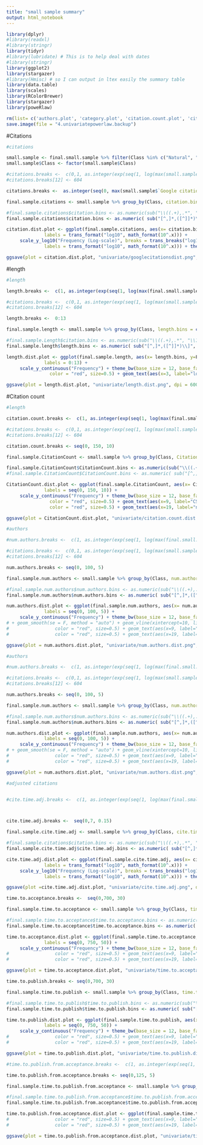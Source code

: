 ---
title: "small sample summary"
output: html_notebook
---

```{r}
library(dplyr)
#library(readxl)
#library(stringr)
library(tidyr)
#library(lubridate) # This is to help deal with dates
#library(stringr)
library(ggplot2)
library(stargazer)
#library(Hmisc) # so I can output in ltex easily the summary table
library(data.table)
library(scales)
library(RColorBrewer)
library(stargazer)
library(poweRlaw)

```


```{r}
rm(list= c('authors.plot', 'category.plot', 'citation.count.plot', 'citations.plot', 'cite.time.adj.plot', 'dt.test', 'final.sample.melted', 'length.plot', 'manual.feature.plot', 'summary.by.group', 'time.to.acceptance.plot', 'time.to.publish.plot', 'time.to.publish.from.acceptance.plot'))
save.image(file = "4.univariatepowerlaw.backup")
```

#Citations

```{r}
#citations

small.sample <- final.small.sample %>% filter(Class %in% c("Natural", "CSS"))
small.sample$Class <- factor(small.sample$Class)

#citations.breaks <-  c(0,1, as.integer(exp(seq(1, log(max(small.sample$`Google citations`)), 0.6))))
#citations.breaks[12] <- 604

citations.breaks <-  as.integer(seq(0, max(small.sample$`Google citations`), max(small.sample$`Google citations`)/20))

final.sample.citations <- small.sample %>% group_by(Class, citation.bins = cut(`Google citations`, citations.breaks, include.lowest = T)) %>% summarise(Frequency = n()) #%>% filter(!is.na(citation.bins))

#final.sample.citations$citation.bins <- as.numeric(sub("\\((.+),.*", "\\1", final.sample.citations$citation.bins)) #lb
final.sample.citations$citation.bins <- as.numeric( sub("[^,]*,([^]]*)\\]", "\\1", final.sample.citations$citation.bins))

citation.dist.plot <- ggplot(final.sample.citations, aes(x= citation.bins, y=Frequency, color = Class, shape = Class)) + geom_point() + annotation_logticks() + scale_x_log10("Google Citations (Log-scale)", breaks = trans_breaks("log10", function(x) 10^x),
              labels = trans_format("log10", math_format(10^.x))) +
     scale_y_log10("Frequency (Log-scale)", breaks = trans_breaks("log10", function(x) 10^x),
              labels = trans_format("log10", math_format(10^.x))) + theme_bw(base_size = 12, base_family = "serif") + geom_smooth(se = F, method = "lm")

ggsave(plot = citation.dist.plot, "univariate/googlecitationsdist.png", dpi = 600, width = 6,  height = 5, units = 'in')


```

#length

```{r}
#length

length.breaks <-  c(1, as.integer(exp(seq(1, log(max(final.small.sample$Length)), 0.25))))

#citations.breaks <-  c(0,1, as.integer(exp(seq(1, log(max(small.sample$`Google citations`)), 0.6))))
#citations.breaks[12] <- 604

length.breaks <-  0:13

final.sample.length <- small.sample %>% group_by(Class, length.bins = cut(Length, length.breaks, include.lowest = T)) %>% summarise(Frequency = n()) #%>% filter(!is.na(citation.bins))

#final.sample.Length$citation.bins <- as.numeric(sub("\\((.+),.*", "\\1", final.sample.Length$citation.bins)) #lb
final.sample.length$length.bins <- as.numeric( sub("[^,]*,([^]]*)\\]", "\\1", final.sample.length$length.bins))

length.dist.plot <- ggplot(final.sample.length, aes(x= length.bins, y=Frequency, color = Class, shape = Class)) + geom_point() + scale_x_continuous("Length (pages)", breaks = 0:13,
              labels = 0:13) +
     scale_y_continuous("Frequency") + theme_bw(base_size = 12, base_family = "serif") + geom_smooth(se = F, method = "auto") + geom_vline(xintercept=3, linetype="dashed", 
                color = "red", size=0.5) + geom_text(aes(x=3, label="lower bound", y=15), colour="green", angle=90, vjust = 1.2, size = 3) + geom_text(aes(x=9, label="upper bound", y=15), colour="orange", angle=90, vjust = 1.2, size = 3) + geom_vline(xintercept=9, linetype="dashed", color = "orange", size=0.5)

ggsave(plot = length.dist.plot, "univariate/length.dist.png", dpi = 600, width = 6,  height = 5, units = 'in')


```

#Citation count

```{r}
#length

citation.count.breaks <-  c(1, as.integer(exp(seq(1, log(max(final.small.sample$CitationCount)), 0.25))))

#citations.breaks <-  c(0,1, as.integer(exp(seq(1, log(max(small.sample$`Google citations`)), 0.6))))
#citations.breaks[12] <- 604

citation.count.breaks <- seq(0, 150, 10)

final.sample.CitationCount <- small.sample %>% group_by(Class, CitationCount.bins = cut(CitationCount, citation.count.breaks, include.lowest = T)) %>% summarise(Frequency = n()) #%>% filter(!is.na(citation.bins))

final.sample.CitationCount$CitationCount.bins <- as.numeric(sub("\\((.+),.*", "\\1", final.sample.CitationCount$CitationCount.bins)) #lb
#final.sample.CitationCount$CitationCount.bins <- as.numeric( sub("[^,]*,([^]]*)\\]", "\\1", final.sample.CitationCount$CitationCount.bins))

CitationCount.dist.plot <- ggplot(final.sample.CitationCount, aes(x= CitationCount.bins, y=Frequency, color = Class, shape = Class)) + geom_point() + scale_x_continuous("Works Cited (bins placed at LB)", breaks = seq(0, 150, 10),
              labels = seq(0, 150, 10)) +
     scale_y_continuous("Frequency") + theme_bw(base_size = 12, base_family = "serif") + geom_smooth(se = F, method = "auto") + geom_vline(xintercept=10, linetype="dashed", 
                color = "red", size=0.5) + geom_text(aes(x=9, label="CSS ower bound", y=7.5), colour="green", angle=90, vjust = 1.2, size = 3) + geom_vline(xintercept=20, linetype="dashed", 
                color = "red", size=0.5) + geom_text(aes(x=19, label="natural science lower bound", y=10), colour="orange", angle=90, vjust = 1.2, size = 3)

ggsave(plot = CitationCount.dist.plot, "univariate/citation.count.dist.png", dpi = 600, width = 6,  height = 5, units = 'in')


```


```{r}
#authors

#num.authors.breaks <-  c(1, as.integer(exp(seq(1, log(max(final.small.sample$nu.authors)), 0.25))))

#citations.breaks <-  c(0,1, as.integer(exp(seq(1, log(max(small.sample$`Google citations`)), 0.6))))
#citations.breaks[12] <- 604

num.authors.breaks <- seq(0, 100, 5)

final.sample.num.authors <- small.sample %>% group_by(Class, num.authors.bins = cut(nu.authors, num.authors.breaks, include.lowest = T)) %>% summarise(Frequency = n()) #%>% filter(!is.na(citation.bins))

#final.sample.num.authors$num.authors.bins <- as.numeric(sub("\\((.+),.*", "\\1", final.sample.num.authors$num.authors.bins)) #lb
final.sample.num.authors$num.authors.bins <- as.numeric( sub("[^,]*,([^]]*)\\]", "\\1", final.sample.num.authors$num.authors.bins))

num.authors.dist.plot <- ggplot(final.sample.num.authors, aes(x= num.authors.bins, y=Frequency, color = Class, shape = Class)) + geom_point() + scale_x_continuous("Number of Authors (bins placed at UB)", breaks = seq(0, 100, 5),
              labels = seq(0, 100, 5)) +
     scale_y_continuous("Frequency") + theme_bw(base_size = 12, base_family = "serif") 
# + geom_smooth(se = F, method = "auto") + geom_vline(xintercept=10, linetype="dashed", 
#                 color = "red", size=0.5) + geom_text(aes(x=9, label="CSS ower bound", y=7.5), colour="green", angle=90, vjust = 1.2, size = 3) + geom_vline(xintercept=20, linetype="dashed", 
#                 color = "red", size=0.5) + geom_text(aes(x=19, label="natural science lower bound", y=10), colour="orange", angle=90, vjust = 1.2, size = 3)

ggsave(plot = num.authors.dist.plot, "univariate/num.authors.dist.png", dpi = 600, width = 6,  height = 5, units = 'in')


```


```{r}
#authors

#num.authors.breaks <-  c(1, as.integer(exp(seq(1, log(max(final.small.sample$nu.authors)), 0.25))))

#citations.breaks <-  c(0,1, as.integer(exp(seq(1, log(max(small.sample$`Google citations`)), 0.6))))
#citations.breaks[12] <- 604

num.authors.breaks <- seq(0, 100, 5)

final.sample.num.authors <- small.sample %>% group_by(Class, num.authors.bins = cut(nu.authors, num.authors.breaks, include.lowest = T)) %>% summarise(Frequency = n()) #%>% filter(!is.na(citation.bins))

#final.sample.num.authors$num.authors.bins <- as.numeric(sub("\\((.+),.*", "\\1", final.sample.num.authors$num.authors.bins)) #lb
final.sample.num.authors$num.authors.bins <- as.numeric( sub("[^,]*,([^]]*)\\]", "\\1", final.sample.num.authors$num.authors.bins))

num.authors.dist.plot <- ggplot(final.sample.num.authors, aes(x= num.authors.bins, y=Frequency, color = Class, shape = Class)) + geom_point() + scale_x_continuous("Number of Authors (bins placed at UB)", breaks = seq(0, 100, 5),
              labels = seq(0, 100, 5)) +
     scale_y_continuous("Frequency") + theme_bw(base_size = 12, base_family = "serif") 
# + geom_smooth(se = F, method = "auto") + geom_vline(xintercept=10, linetype="dashed", 
#                 color = "red", size=0.5) + geom_text(aes(x=9, label="CSS ower bound", y=7.5), colour="green", angle=90, vjust = 1.2, size = 3) + geom_vline(xintercept=20, linetype="dashed", 
#                 color = "red", size=0.5) + geom_text(aes(x=19, label="natural science lower bound", y=10), colour="orange", angle=90, vjust = 1.2, size = 3)

ggsave(plot = num.authors.dist.plot, "univariate/num.authors.dist.png", dpi = 600, width = 6,  height = 5, units = 'in')


```

```{r}
#adjusted citations


#cite.time.adj.breaks <-  c(1, as.integer(exp(seq(1, log(max(final.small.sample$cite.time.adj)), 0.1))))



cite.time.adj.breaks <-  seq(0,7, 0.15)

final.sample.cite.time.adj <- small.sample %>% group_by(Class, cite.time.adj.bins = cut(cite.time.adj, cite.time.adj.breaks, include.lowest = T)) %>% summarise(Frequency = n()) #%>% filter(!is.na(citation.bins))

#final.sample.citations$citation.bins <- as.numeric(sub("\\((.+),.*", "\\1", final.sample.citations$citation.bins)) #lb
final.sample.cite.time.adj$cite.time.adj.bins <- as.numeric( sub("[^,]*,([^]]*)\\]", "\\1", final.sample.cite.time.adj$cite.time.adj.bins))

cite.time.adj.dist.plot <- ggplot(final.sample.cite.time.adj, aes(x= cite.time.adj.bins, y=Frequency, color = Class, shape = Class)) + geom_point() + annotation_logticks() + scale_x_log10("Citations Adjusted for Publication Time [Weekly] (Log-scale)", breaks = trans_breaks("log10", function(x) 10^x),
              labels = trans_format("log10", math_format(10^.x))) +
     scale_y_log10("Frequency (Log-scale)", breaks = trans_breaks("log10", function(x) 10^x),
              labels = trans_format("log10", math_format(10^.x))) + theme_bw(base_size = 12, base_family = "serif") + geom_smooth(se = F, method = "lm")

ggsave(plot =cite.time.adj.dist.plot, "univariate/cite.time.adj.png", dpi = 600, width = 6,  height = 5, units = 'in')

```

```{r}
time.to.acceptance.breaks <-  seq(0,700, 30)

final.sample.time.to.acceptance <- small.sample %>% group_by(Class, time.to.acceptance.bins = cut(time.to.acceptance, time.to.acceptance.breaks, include.lowest = T)) %>% summarise(Frequency = n()) #%>% filter(!is.na(citation.bins))

#final.sample.time.to.acceptance$time.to.acceptance.bins <- as.numeric(sub("\\((.+),.*", "\\1", final.sample.time.to.acceptance$time.to.acceptance.bins)) #lb
final.sample.time.to.acceptance$time.to.acceptance.bins <- as.numeric( sub("[^,]*,([^]]*)\\]", "\\1", final.sample.time.to.acceptance$time.to.acceptance.bins))

time.to.acceptance.dist.plot <- ggplot(final.sample.time.to.acceptance, aes(x= time.to.acceptance.bins, y=Frequency, color = Class, shape = Class)) + geom_point() + scale_x_continuous("Time to Acceptance (bins placed at UB)", breaks = seq(0, 750, 50),
              labels = seq(0, 750, 50)) +
     scale_y_continuous("Frequency") + theme_bw(base_size = 12, base_family = "serif") + geom_smooth(se = F, method = "auto") #+ geom_vline(xintercept=10, linetype="dashed", 
#                 color = "red", size=0.5) + geom_text(aes(x=9, label="CSS ower bound", y=7.5), colour="green", angle=90, vjust = 1.2, size = 3) + geom_vline(xintercept=20, linetype="dashed", 
#                 color = "red", size=0.5) + geom_text(aes(x=19, label="natural science lower bound", y=10), colour="orange", angle=90, vjust = 1.2, size = 3)

ggsave(plot = time.to.acceptance.dist.plot, "univariate/time.to.acceptance.dist.png", dpi = 600, width = 6,  height = 5, units = 'in')

```

```{r}
time.to.publish.breaks <- seq(0,700, 30)

final.sample.time.to.publish <- small.sample %>% group_by(Class, time.to.publish.bins = cut(time.to.publish, time.to.publish.breaks, include.lowest = T)) %>% summarise(Frequency = n()) #%>% filter(!is.na(citation.bins))

#final.sample.time.to.publish$time.to.publish.bins <- as.numeric(sub("\\((.+),.*", "\\1", final.sample.time.to.publish$time.to.publish.bins)) #lb
final.sample.time.to.publish$time.to.publish.bins <- as.numeric( sub("[^,]*,([^]]*)\\]", "\\1", final.sample.time.to.publish$time.to.publish.bins))

time.to.publish.dist.plot <- ggplot(final.sample.time.to.publish, aes(x= time.to.publish.bins, y=Frequency, color = Class, shape = Class)) + geom_point() + scale_x_continuous("Time to Publish (bins placed at UB)", breaks = seq(0, 750, 50),
              labels = seq(0, 750, 50)) +
     scale_y_continuous("Frequency") + theme_bw(base_size = 12, base_family = "serif") + geom_smooth(se = F, method = "auto") #+ geom_vline(xintercept=10, linetype="dashed", 
#                 color = "red", size=0.5) + geom_text(aes(x=9, label="CSS ower bound", y=7.5), colour="green", angle=90, vjust = 1.2, size = 3) + geom_vline(xintercept=20, linetype="dashed", 
#                 color = "red", size=0.5) + geom_text(aes(x=19, label="natural science lower bound", y=10), colour="orange", angle=90, vjust = 1.2, size = 3)

ggsave(plot = time.to.publish.dist.plot, "univariate/time.to.publish.dist.png", dpi = 600, width = 6,  height = 5, units = 'in')

```

```{r}

#time.to.publish.from.acceptance.breaks <-  c(1, as.integer(exp(seq(1, log(max(final.small.sample$time.to.publish.from.acceptance)), 0.25))))

time.to.publish.from.acceptance.breaks <- seq(0,125, 5)

final.sample.time.to.publish.from.acceptance <- small.sample %>% group_by(Class, time.to.publish.from.acceptance.bins = cut(time.to.publish.from.acceptance, time.to.publish.from.acceptance.breaks, include.lowest = T)) %>% summarise(Frequency = n()) #%>% filter(!is.na(citation.bins))

#final.sample.time.to.publish.from.acceptance$time.to.publish.from.acceptance.bins <- as.numeric(sub("\\((.+),.*", "\\1", final.sample.time.to.publish.from.acceptance$time.to.publish.from.acceptance.bins)) #lb
final.sample.time.to.publish.from.acceptance$time.to.publish.from.acceptance.bins <- as.numeric( sub("[^,]*,([^]]*)\\]", "\\1", final.sample.time.to.publish.from.acceptance$time.to.publish.from.acceptance.bins))

time.to.publish.from.acceptance.dist.plot <- ggplot(final.sample.time.to.publish.from.acceptance, aes(x= time.to.publish.from.acceptance.bins, y=Frequency, color = Class, shape = Class)) + geom_point() + scale_x_continuous("Time to Publish From Acceptance Date (bins placed at UB)", breaks = seq(0, 750, 50), labels = seq(0, 750, 50)) + scale_y_continuous("Frequency") + theme_bw(base_size = 12, base_family = "serif") + geom_smooth(se = F, method = "auto") #+ geom_vline(xintercept=10, linetype="dashed", 
#                 color = "red", size=0.5) + geom_text(aes(x=9, label="CSS ower bound", y=7.5), colour="green", angle=90, vjust = 1.2, size = 3) + geom_vline(xintercept=20, linetype="dashed", 
#                 color = "red", size=0.5) + geom_text(aes(x=19, label="natural science lower bound", y=10), colour="orange", angle=90, vjust = 1.2, size = 3)

ggsave(plot = time.to.publish.from.acceptance.dist.plot, "univariate/time.to.publish.from.acceptance.dist.png", dpi = 600, width = 6,  height = 5, units = 'in')

```